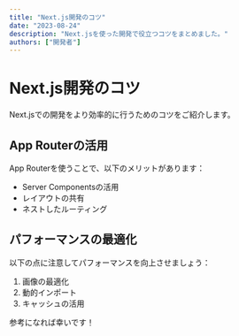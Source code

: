```yaml
---
title: "Next.js開発のコツ"
date: "2023-08-24"
description: "Next.jsを使った開発で役立つコツをまとめました。"
authors: ["開発者"]
---
```


# Next.js開発のコツ

Next.jsでの開発をより効率的に行うためのコツをご紹介します。

## App Routerの活用

App Routerを使うことで、以下のメリットがあります：

- Server Componentsの活用
- レイアウトの共有
- ネストしたルーティング

## パフォーマンスの最適化

以下の点に注意してパフォーマンスを向上させましょう：

1. 画像の最適化
2. 動的インポート
3. キャッシュの活用

参考になれば幸いです！